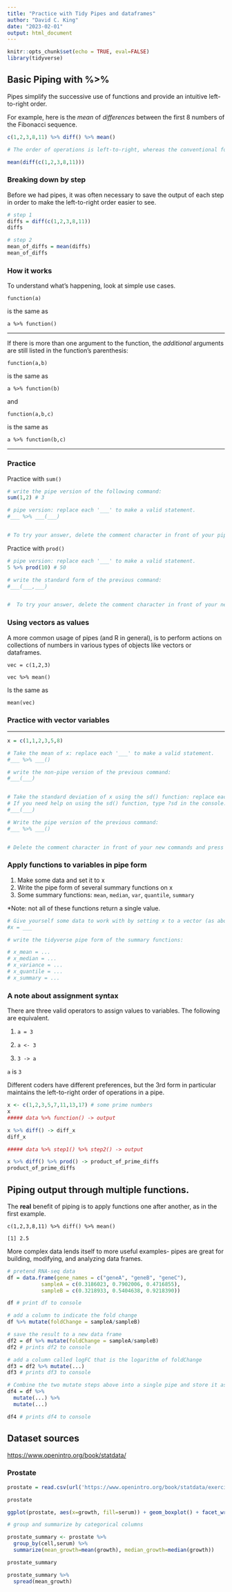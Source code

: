 ```yaml
---
title: "Practice with Tidy Pipes and dataframes"
author: "David C. King"
date: "2023-02-01"
output: html_document
---
```


```r
knitr::opts_chunk$set(echo = TRUE, eval=FALSE)
library(tidyverse)
```

## Basic Piping with %>%

Pipes simplify the successive use of functions and provide an intuitive left-to-right order.

For example, here is the _mean_ of _differences_ between the first 8 numbers of the Fibonacci sequence.

```r
c(1,2,3,8,11) %>% diff() %>% mean()

# The order of operations is left-to-right, whereas the conventional form of the expression is nested:

mean(diff(c(1,2,3,8,11)))

```

### Breaking down by step

Before we had pipes, it was often necessary to save the output of each step in order to make the left-to-right order easier to see.

```r
# step 1
diffs = diff(c(1,2,3,8,11))
diffs

# step 2
mean_of_diffs = mean(diffs)
mean_of_diffs
```


### How it works

To understand what's happening, look at simple use cases.

`function(a)`

is the same as

`a %>% function()`

------------------------------------------------------------------------

If there is more than one argument to the function, the *additional* arguments are still listed in the function's parenthesis:

`function(a,b)`

is the same as

`a %>% function(b)`

and

`function(a,b,c)`

is the same as

`a %>% function(b,c)`

------------------------------------------------------------------------

### Practice

Practice with `sum()`

```r
# write the pipe version of the following command:
sum(1,2) # 3

# pipe version: replace each '___' to make a valid statement. 
#___ %>% ___(___)


# To try your answer, delete the comment character in front of your pipe, and press the play button to execute this chunk. It should output '[1] 3' two times, once for each form of the statement.
```

Practice with `prod()`

```r
# pipe version: replace each '___' to make a valid statement. 
5 %>% prod(10) # 50

# write the standard form of the previous command:
#___(___,___) 


#  To try your answer, delete the comment character in front of your new command, and press the play button to execute this chunk. It should output '[1] 50' two times, once for each form of the statement.
```

### Using vectors as values

A more common usage of pipes (and R in general), is to perform actions on collections of numbers in various types of objects like vectors or dataframes.

`vec = c(1,2,3)`

`vec %>% mean()`

Is the same as

`mean(vec)`

### Practice with vector variables

------------------------------------------------------------------------

```r
x = c(1,1,2,3,5,8)

# Take the mean of x: replace each '___' to make a valid statement. 
#___ %>% ___()

# write the non-pipe version of the previous command:
#___(___) 


# Take the standard deviation of x using the sd() function: replace each '___' to make a valid statement. 
# If you need help on using the sd() function, type ?sd in the console.
#___(___) 

# Write the pipe version of the previous command:
#___ %>% ___()


# Delete the comment character in front of your new commands and press the play button to execute this whole chunk. 
```

### Apply functions to variables in pipe form

1) Make some data and set it to x
2) Write the pipe form of several summary functions on x
3) Some summary functions: `mean`, `median`, `var`, `quantile`, `summary`

*Note: not all of these functions return a single value.

```r
# Give yourself some data to work with by setting x to a vector (as above).
#x = ___

# write the tidyverse pipe form of the summary functions:

# x_mean = ...
# x_median = ...
# x_variance = ...
# x_quantile = ...
# x_summary = ...
```

### A note about assignment syntax

There are three valid operators to assign values to variables.  The following are equivalent.

1) `a = 3`

2) `a <- 3`

3) `3 -> a`

`a` is `3`

Different coders have different preferences, but the 3rd form in particular maintains the left-to-right order of operations in a pipe.

```r

x <- c(1,2,3,5,7,11,13,17) # some prime numbers
x
##### data %>% function() -> output

x %>% diff() -> diff_x
diff_x

##### data %>% step1() %>% step2() -> output

x %>% diff() %>% prod() -> product_of_prime_diffs
product_of_prime_diffs
```


## Piping output through multiple functions.

The __real__ benefit of piping is to apply functions one after another, as in the first example.

`c(1,2,3,8,11) %>% diff() %>% mean()`

`[1] 2.5`

More complex data lends itself to more useful examples- pipes are great for building, modifying, and analyzing data frames.

```r
# pretend RNA-seq data
df = data.frame(gene_names = c("geneA", "geneB", "geneC"),
           sampleA = c(0.3186023, 0.7902006, 0.4716855),
           sampleB = c(0.3218933, 0.5404638, 0.9218390))

df # print df to console
```
```r
# add a column to indicate the fold change
df %>% mutate(foldChange = sampleA/sampleB)
```

```r
# save the result to a new data frame
df2 = df %>% mutate(foldChange = sampleA/sampleB)
df2 # prints df2 to console
```

```r
# add a column called logFC that is the logarithm of foldChange
df3 = df2 %>% mutate(...)
df3 # prints df3 to console
```

```r
# Combine the two mutate steps above into a single pipe and store it as df4.
df4 = df %>% 
  mutate(...) %>%
  mutate(...) 

df4 # prints df4 to console        
```

## Dataset sources

<https://www.openintro.org/book/statdata/>

### Prostate

```r
prostate = read.csv(url('https://www.openintro.org/book/statdata/exercise_prostate_cancer.csv'))

prostate

ggplot(prostate, aes(x=growth, fill=serum)) + geom_boxplot() + facet_wrap(~cell)
```

```r
# group and summarize by categorical columns

prostate_summary <- prostate %>% 
  group_by(cell,serum) %>%
  summarize(mean_growth=mean(growth), median_growth=median(growth))

prostate_summary

```

```r
prostate_summary %>%
  spread(mean_growth)
```
